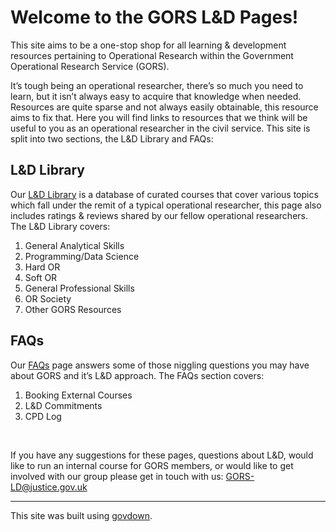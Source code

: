 # Welcome to the GORS L&D Pages!

::: {.lead-para}
This site aims to be a one-stop shop for all learning & development resources pertaining to Operational Research within the Government Operational Research Service (GORS).
:::

It's tough being an operational researcher, there's so much you need to learn, but it isn't always easy to acquire that knowledge when needed. Resources are quite sparse and not always easily obtainable, this resource aims to fix that. Here you will find links to resources that we think will be useful to you as an operational researcher in the civil service. This site is split into two sections, the L&D Library and FAQs:

## L&D Library
Our [L&D Library](library.html) is a database of curated courses that cover various topics which fall under the remit of a typical operational researcher, this page also includes ratings & reviews shared by our fellow operational researchers. The L&D Library covers:

1. General Analytical Skills
2. Programming/Data Science
3. Hard OR
4. Soft OR
5. General Professional Skills
6. OR Society
7. Other GORS Resources

## FAQs
Our [FAQs](faq.html) page answers some of those niggling questions you may have about GORS and it's L&D approach. The FAQs section covers:

1. Booking External Courses
2. L&D Commitments
3. CPD Log

<br>

::: {.warning}
If you have any suggestions for these pages, questions about L&D, would like to run an internal course for GORS members, or would like to get involved with our group please get in touch with us: [GORS-LD@justice.gov.uk](mailto:gors-ld@justice.gov.uk)
:::


---

::: {.small-para}
This site was built using [govdown](https://ukgovdatascience.github.io/govdown/).
:::
